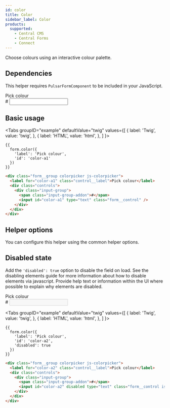 ```yaml
---
id: color
title: Color
sidebar_label: Color
products:
  supported:
    - Central CMS
    - Central Forms
    - Connect
---
```



Choose colours using an interactive colour palette.

## Dependencies

This helper requires `PulsarFormComponent` to be included in your JavaScript.

<div className="d-example">
  <div className="form__group colorpicker js-colorpicker">
    <label htmlFor="color-a1" className="control__label">Pick colour</label>
    <div className="controls">
      <div className="input-group">
        <span className="input-group-addon">#</span>
        <input id="color-a1" type="text" className="form__control" />
      </div>
    </div>
  </div>
</div>

## Basic usage

<Tabs
  groupID="example"
  defaultValue="twig"
  values={[
    { label: 'Twig', value: 'twig', },
    { label: 'HTML', value: 'html', },
  ]
}>
<TabItem value="twig">

```twig
{{
  form.color({
    'label': 'Pick colour',
    'id': 'color-a1'
  })
}}
```

</TabItem>
<TabItem value="html">

```html
<div class="form__group colorpicker js-colorpicker">
  <label for="color-a1" class="control__label">Pick colour</label>
  <div class="controls">
    <div class="input-group">
      <span class="input-group-addon">#</span>
      <input id="color-a1" type="text" class="form__control" />
    </div>
  </div>
</div>
```

</TabItem>
</Tabs>

## Helper options

You can configure this helper using the common helper options.

## Disabled state

Add the `'disabled': true` option to disable the field on load. See the disabling elements guide for more information about how to disable elements via javascript. Provide help text or information within the UI where possible to explain why elements are disabled.

<div className="d-example">
  <div className="form__group colorpicker js-colorpicker">
    <label htmlFor="color-a2" className="control__label">Pick colour</label>
    <div className="controls">
      <div className="input-group">
        <span className="input-group-addon">#</span>
        <input id="color-a2" disabled type="text" className="form__control is-disabled" />
      </div>
    </div>
  </div>
</div>

<Tabs
  groupID="example"
  defaultValue="twig"
  values={[
    { label: 'Twig', value: 'twig', },
    { label: 'HTML', value: 'html', },
  ]
}>
<TabItem value="twig">

```twig
{{
  form.color({
    'label': 'Pick colour',
    'id': 'color-a2',
    'disabled': true
  })
}}
```

</TabItem>
<TabItem value="html">

```html
<div class="form__group colorpicker js-colorpicker">
  <label for="color-a2" class="control__label">Pick colour</label>
  <div class="controls">
    <div class="input-group">
      <span class="input-group-addon">#</span>
      <input id="color-a2" disabled type="text" class="form__control is-disabled" />
    </div>
  </div>
</div>
```

</TabItem>
</Tabs>
